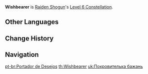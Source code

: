 {{Constellation Infobox
|image       = Constellation Wishbearer.png
|description = While in the '''Musou Isshin''' state applied by [[Secret Art: Musou Shinsetsu]], attacks by the Raiden Shogun that are considered part of her Elemental Burst will decrease all nearby party members' (but not including the Raiden Shogun herself) Elemental Burst [[CD]] by 1s when they hit opponents.<br />This effect can trigger once every 1s, and can trigger a total of 5 times during the state's duration.
|level       = 6
|character   = Raiden Shogun
|utility1    = Cooldown Reduction
}}
'''Wishbearer''' is [[Raiden Shogun]]'s [[Level 6 Constellation]].
<!--
==Gameplay Notes==
-->

==Other Languages==
{{Other Languages
|en      = Wishbearer
|zhs     = 负愿前行
|zhs_rm  = Fù Yuàn Qiánxíng
|zht     = 負願前行
|zht_rm  = Fù Yuàn Qiánxíng
|zh_tl   = Moving Forwards While Carrying Wishes
|ja      = 願いの代行者
|ja_rm   = Negai no Daikousha
|ja_tl   = Wish Proxy
|ko      = 염원의 대행인
|ko_rm   = Yeomwon-ui Daehaeng'in
|ko_tl   = Substitute of Wish
|es      = Portadora de deseos
|es_tl   = Bearer of Wishes
|fr      = Porteur de souhaits
|fr_tl   = Bearer of Wishes
|fr_note = ''Porteur'' is a masculine term.
|ru      = Хранитель желаний
|ru_tl   = 
|th      = Wishbearer
|vi      = Kế Thừa Ước Nguyện
|vi_tl   = 
|de      = Wunschträgerin
|de_tl   = Wishbearer
|id      = Wishbearer
|pt      = Portador de Desejos
|pt_tl   = Bearer of Wishes
|pt_note = ''Portador'' is a masculine term.
}}

==Change History==
{{Change History|2.1}}

==Navigation==
{{Talent Navbox|Raiden Shogun}}
[[pt-br:Portador de Desejos]]
[[th:Wishbearer]]
[[uk:Покровителька бажань]]